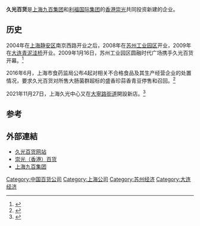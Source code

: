 {{expand|time=2017-05-25}}'''久光百货'''是[[上海九百集团|上海九百集团]]和[[利福国际集团|利福国际集团]]的[[香港崇光|香港崇光]]共同投资新建的企业。

==历史==
2004年在[[上海|上海]][[静安区|静安区]]南京西路开业之后，2008年在[[苏州工业园区|苏州工业园区]]开业，2009年在[[大连|大连]][[青泥洼桥|青泥洼桥]]开业。2009年1月16日，苏州工业园区圆融时代广场携手久光百货开幕。<ref>{{cite news |title=苏州圆融时代广场携久光百货盛大开业 |url=http://www.ce.cn/xwzx/gnsz/gnleft/mttt/200901/19/t20090119_17999860_2.shtml |accessdate=2021-11-04 |work=中国经济网 |archive-date=2021-11-04 |archive-url=https://web.archive.org/web/20211104055601/http://www.ce.cn/xwzx/gnsz/gnleft/mttt/200901/19/t20090119_17999860_2.shtml }}</ref>

2016年6月，上海市食药监局公布4起对相关不合格食品及其生产经营企业的处置情况，要求久光百货对所售大肠菌群超标的盛香珍蒜香青豆停售和召回。<ref>{{cite news |title=生产经营不合格食品 久光百货、一只鼎等企业进行整改 |url=https://china.huanqiu.com/article/9CaKrnJW1d3 |accessdate=2021-11-04 |work=环球网 |archive-date=2021-11-04 |archive-url=https://web.archive.org/web/20211104055816/https://china.huanqiu.com/article/9CaKrnJW1d3 }}</ref>

2021年11月27日，上海久光中心又在[[大寧路街道|大寧路街道]]開設新店。<ref>{{cite news |title=上海久光中心今天开业，提升北上海商业能级 |url=https://wap.xinmin.cn/content/32070918.html |accessdate=2021-11-30 |archive-date=2021-11-30 |archive-url=https://web.archive.org/web/20211130033108/https://wap.xinmin.cn/content/32070918.html }}</ref>
{{gallery|title=分店|lines=3
|File:201908 Shanghai Jiuguang Department Store.jpg|上海久光百货（南京西路）
|File:Jiuguang Department Store-Suzhou.jpg|苏州久光百货
|File:Jiuguang_Department_-_Dalian.jpg|大连久光百货
|File:上海大寧久光百貨.jpg|上海大寧久光百貨
}}
==参考==
{{reflist}}

==外部連結==
* [http://www.jiu-guang.com 久光百货网站] {{Wayback|url=http://www.jiu-guang.com/ |date=20200808185105 }} 
* [http://www.sogo.com.hk 崇光（香港）百货] {{Wayback|url=http://www.sogo.com.hk/ |date=20171115073904 }} 
* [https://web.archive.org/web/20130901183526/http://www.joinbuy900.com/ 上海九百集团] 

[[Category:中国百货公司|Category:中国百货公司]]
[[Category:上海公司|Category:上海公司]]
[[Category:苏州经济|Category:苏州经济]]
[[Category:大连经济|Category:大连经济]]